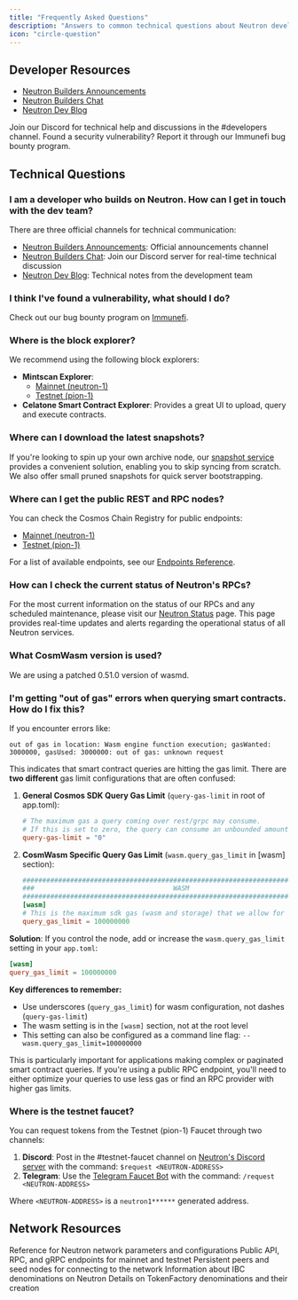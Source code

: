 ```yaml
---
title: "Frequently Asked Questions"
description: "Answers to common technical questions about Neutron development"
icon: "circle-question"
---
```


## Developer Resources

<CardGroup cols={3}>
  <Card title="Community Channels" icon="users" iconType="duotone">
    <ul className="mt-2 space-y-1">
      <li><a href="https://t.me/+Q6C_kb0xLaoxYzE1" target="_blank" className="text-primary hover:underline">Neutron Builders Announcements</a></li>
      <li><a href="https://t.me/+b9f8m8iybLdhYjE9" target="_blank" className="text-primary hover:underline">Neutron Builders Chat</a></li>
      <li><a href="https://t.me/+GK5KVutIvQhhNmNi" target="_blank" className="text-primary hover:underline">Neutron Dev Blog</a></li>
    </ul>
  </Card>
  
  <Card title="Technical Support" icon="headset" iconType="duotone" href="https://discord.com/invite/bzPBzbDvWC" target="_blank">
    Join our Discord for technical help and discussions in the #developers channel.
  </Card>
  
  <Card title="Bug Bounty" icon="bug" iconType="duotone" href="https://immunefi.com/bug-bounty/neutron" target="_blank">
    Found a security vulnerability? Report it through our Immunefi bug bounty program.
  </Card>
</CardGroup>

## Technical Questions

### I am a developer who builds on Neutron. How can I get in touch with the dev team?

There are three official channels for technical communication:

- <a href="https://t.me/+Q6C_kb0xLaoxYzE1" target="_blank" className="text-primary hover:underline">Neutron Builders Announcements</a>: Official announcements channel
- <a href="https://discord.com/invite/bzPBzbDvWC" target="_blank" className="text-primary hover:underline">Neutron Builders Chat</a>: Join our Discord server for real-time technical discussion
- <a href="https://t.me/+GK5KVutIvQhhNmNi" target="_blank" className="text-primary hover:underline">Neutron Dev Blog</a>: Technical notes from the development team

### I think I've found a vulnerability, what should I do?

Check out our bug bounty program on <a href="https://immunefi.com/bug-bounty/neutron" target="_blank" className="text-primary hover:underline">Immunefi</a>.

### Where is the block explorer?

We recommend using the following block explorers:

- **Mintscan Explorer**:
  - <a href="https://mintscan.io/neutron" target="_blank" className="text-primary hover:underline">Mainnet (neutron-1)</a>
  - <a href="https://mintscan.io/neutron-testnet" target="_blank" className="text-primary hover:underline">Testnet (pion-1)</a>
- **Celatone Smart Contract Explorer**: Provides a great UI to upload, query and execute contracts.

### Where can I download the latest snapshots?

If you're looking to spin up your own archive node, our <a href="https://cosmos-snapshots.neutron.org/" target="_blank" className="text-primary hover:underline">snapshot service</a> provides a convenient solution, enabling you to skip syncing from scratch. We also offer small pruned snapshots for quick server bootstrapping.

### Where can I get the public REST and RPC nodes?

You can check the Cosmos Chain Registry for public endpoints:

- <a href="https://github.com/cosmos/chain-registry/tree/master/neutron" target="_blank" className="text-primary hover:underline">Mainnet (neutron-1)</a>
- <a href="https://github.com/cosmos/chain-registry/tree/master/testnets/neutrontestnet" target="_blank" className="text-primary hover:underline">Testnet (pion-1)</a>

For a list of available endpoints, see our <a href="/resources/endpoints" className="text-primary hover:underline">Endpoints Reference</a>.

### How can I check the current status of Neutron's RPCs?

For the most current information on the status of our RPCs and any scheduled maintenance, please visit our <a href="https://status.neutron.org/" target="_blank" className="text-primary hover:underline">Neutron Status</a> page. This page provides real-time updates and alerts regarding the operational status of all Neutron services.

### What CosmWasm version is used?

We are using a patched 0.51.0 version of wasmd.

### I'm getting "out of gas" errors when querying smart contracts. How do I fix this?

If you encounter errors like:

```
out of gas in location: Wasm engine function execution; gasWanted: 3000000, gasUsed: 3000000: out of gas: unknown request
```

This indicates that smart contract queries are hitting the gas limit. There are **two different** gas limit configurations that are often confused:

1. **General Cosmos SDK Query Gas Limit** (`query-gas-limit` in root of app.toml):
   ```toml
   # The maximum gas a query coming over rest/grpc may consume.
   # If this is set to zero, the query can consume an unbounded amount of gas.
   query-gas-limit = "0"
   ```

2. **CosmWasm Specific Query Gas Limit** (`wasm.query_gas_limit` in [wasm] section):
   ```toml
   ###############################################################################
   ###                                   WASM                                  ###
   ###############################################################################
   [wasm]
   # This is the maximum sdk gas (wasm and storage) that we allow for any x/wasm "smart" queries
   query_gas_limit = 100000000
   ```

**Solution**: If you control the node, add or increase the `wasm.query_gas_limit` setting in your `app.toml`:

```toml
[wasm]
query_gas_limit = 100000000
```

**Key differences to remember:**
- Use underscores (`query_gas_limit`) for wasm configuration, not dashes (`query-gas-limit`)
- The wasm setting is in the `[wasm]` section, not at the root level
- This setting can also be configured as a command line flag: `--wasm.query_gas_limit=100000000`

This is particularly important for applications making complex or paginated smart contract queries. If you're using a public RPC endpoint, you'll need to either optimize your queries to use less gas or find an RPC provider with higher gas limits.

### Where is the testnet faucet?

You can request tokens from the Testnet (pion-1) Faucet through two channels:

1. **Discord**: Post in the #testnet-faucet channel on <a href="https://discord.com/invite/bzPBzbDvWC" target="_blank" className="text-primary hover:underline">Neutron's Discord server</a> with the command: `$request <NEUTRON-ADDRESS>`
2. **Telegram**: Use the <a href="https://t.me/NeutronTestnetFaucet_bot" target="_blank" className="text-primary hover:underline">Telegram Faucet Bot</a> with the command: `/request <NEUTRON-ADDRESS>`

Where `<NEUTRON-ADDRESS>` is a `neutron1******` generated address.

## Network Resources

<CardGroup cols={3}>
  <Card title="Chain Parameters" icon="sliders" iconType="duotone" href="/resources/chain-parameters">
    Reference for Neutron network parameters and configurations
  </Card>
  
  <Card title="Network Endpoints" icon="network-wired" iconType="duotone" href="/resources/endpoints">
    Public API, RPC, and gRPC endpoints for mainnet and testnet
  </Card>
  
  <Card title="Peer Nodes" icon="server" iconType="duotone" href="/resources/peers">
    Persistent peers and seed nodes for connecting to the network
  </Card>
</CardGroup>

<CardGroup cols={2}>
  <Card title="IBC Denoms" icon="coins" iconType="duotone" href="/resources/ibc-denoms">
    Information about IBC denominations on Neutron
  </Card>
  
  <Card title="TokenFactory Denoms" icon="money-bill" iconType="duotone" href="/resources/tokenfactory-denoms">
    Details on TokenFactory denominations and their creation
  </Card>
</CardGroup> 